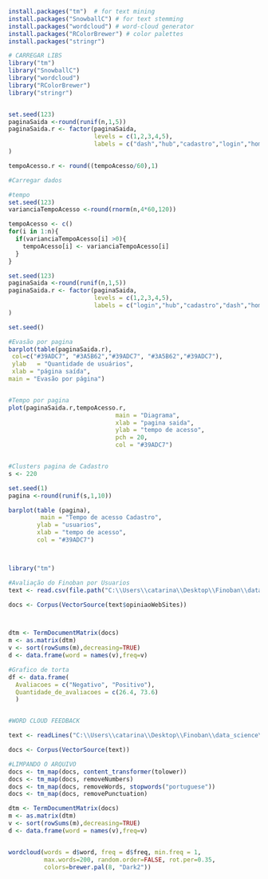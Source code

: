 ```r
install.packages("tm")  # for text mining
install.packages("SnowballC") # for text stemming
install.packages("wordcloud") # word-cloud generator 
install.packages("RColorBrewer") # color palettes
install.packages("stringr")


```

```r
# CARREGAR LIBS
library("tm")
library("SnowballC")
library("wordcloud")
library("RColorBrewer")
library("stringr")


set.seed(123)
paginaSaida <-round(runif(n,1,5))
paginaSaida.r <- factor(paginaSaida,
                        levels = c(1,2,3,4,5),
                        labels = c("dash","hub","cadastro","login","home")
)

tempoAcesso.r <- round((tempoAcesso/60),1)
```

```r
#Carregar dados

#tempo
set.seed(123)
varianciaTempoAcesso <-round(rnorm(n,4*60,120))

tempoAcesso <- c()
for(i in 1:n){
  if(varianciaTempoAcesso[i] >0){
    tempoAcesso[i] <- varianciaTempoAcesso[i]
  }
}

set.seed(123)
paginaSaida <-round(runif(n,1,5))
paginaSaida.r <- factor(paginaSaida,
                        levels = c(1,2,3,4,5),
                        labels = c("login","hub","cadastro","dash","home")
)

set.seed()

```




```r
#Evasão por pagina
barplot(table(paginaSaida.r),
 col=c("#39ADC7", "#3A5B62","#39ADC7", "#3A5B62","#39ADC7"),
 ylab   = "Quantidade de usuários",
 xlab = "página saída",
main = "Evasão por página")


#Tempo por pagina
plot(paginaSaida.r,tempoAcesso.r,
                              main = "Diagrama",
                              xlab = "pagina saida",
                              ylab = "tempo de acesso",
                              pch = 20,
                              col = "#39ADC7")


#Clusters pagina de Cadastro
s <- 220

set.seed(1)
pagina <-round(runif(s,1,10))

barplot(table (pagina),
         main = "Tempo de acesso Cadastro",
        ylab = "usuarios",
        xlab = "tempo de acesso",
        col = "#39ADC7")



library("tm")

#Avaliação do Finoban por Usuarios
text <- read.csv(file.path("C:\\Users\\catarina\\Desktop\\Finoban\\data_science\\ppt\\gosta_web_sites.csv"), header=TRUE)

docs <- Corpus(VectorSource(text$opiniaoWebSites))



dtm <- TermDocumentMatrix(docs)
m <- as.matrix(dtm)
v <- sort(rowSums(m),decreasing=TRUE)
d <- data.frame(word = names(v),freq=v)

#Grafico de torta
df <- data.frame(
  Avaliacoes = c("Negativo", "Positivo"),
  Quantidade_de_avaliacoes = c(26.4, 73.6)
  )


#WORD CLOUD FEEDBACK

text <- readLines("C:\\Users\\catarina\\Desktop\\Finoban\\data_science\\ppt\\nuvem.txt")

docs <- Corpus(VectorSource(text))

#LIMPANDO O ARQUIVO
docs <- tm_map(docs, content_transformer(tolower))
docs <- tm_map(docs, removeNumbers)
docs <- tm_map(docs, removeWords, stopwords("portuguese"))
docs <- tm_map(docs, removePunctuation)

dtm <- TermDocumentMatrix(docs)
m <- as.matrix(dtm)
v <- sort(rowSums(m),decreasing=TRUE)
d <- data.frame(word = names(v),freq=v)


wordcloud(words = d$word, freq = d$freq, min.freq = 1,
          max.words=200, random.order=FALSE, rot.per=0.35, 
          colors=brewer.pal(8, "Dark2"))



```


